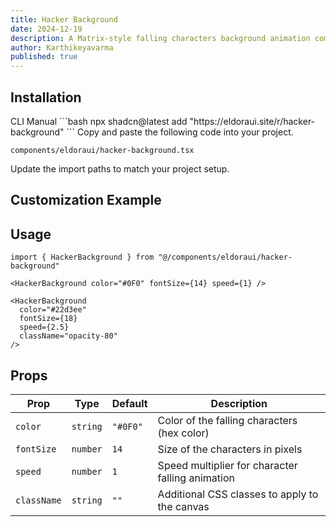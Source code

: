 ```yaml
---
title: Hacker Background
date: 2024-12-19
description: A Matrix-style falling characters background animation component
author: Karthikeyavarma
published: true
---
```


<ComponentPreview name="hacker-background-demo" />

## Installation

<Tabs defaultValue="cli">
<TabsList>
  <TabsTrigger value="cli">CLI</TabsTrigger>
  <TabsTrigger value="manual">Manual</TabsTrigger>
</TabsList>
<TabsContent value="cli">
```bash
npx shadcn@latest add "https://eldoraui.site/r/hacker-background"
```
</TabsContent>
<TabsContent value="manual">
<Steps>
<Step>Copy and paste the following code into your project.</Step>

`components/eldoraui/hacker-background.tsx`

<ComponentSource name="hacker-background" />
<Step>Update the import paths to match your project setup.</Step>
</Steps>
</TabsContent>
</Tabs>

## Customization Example

<ComponentPreview name="hacker-background-demo-2" />

## Usage

```tsx showLineNumbers
import { HackerBackground } from "@/components/eldoraui/hacker-background"
```

```tsx showLineNumbers
<HackerBackground color="#0F0" fontSize={14} speed={1} />
```

```tsx showLineNumbers
<HackerBackground
  color="#22d3ee"
  fontSize={18}
  speed={2.5}
  className="opacity-80"
/>
```

## Props

| Prop        | Type     | Default  | Description                                      |
| ----------- | -------- | -------- | ------------------------------------------------ |
| `color`     | `string` | `"#0F0"` | Color of the falling characters (hex color)      |
| `fontSize`  | `number` | `14`     | Size of the characters in pixels                 |
| `speed`     | `number` | `1`      | Speed multiplier for character falling animation |
| `className` | `string` | `""`     | Additional CSS classes to apply to the canvas    |
